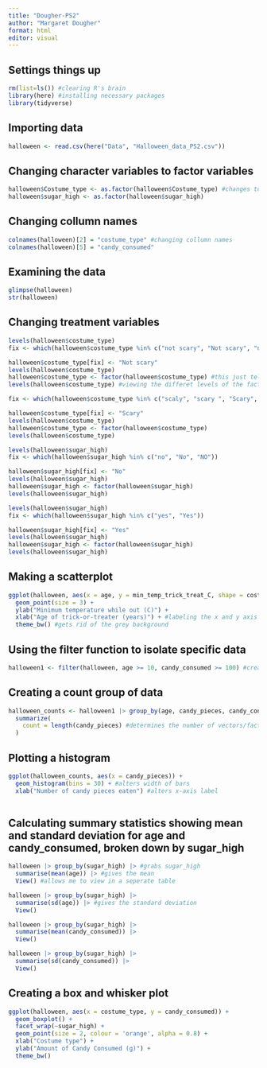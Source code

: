 ```yaml
---
title: "Dougher-PS2"
author: "Margaret Dougher"
format: html
editor: visual
---
```


## Settings things up
```r
rm(list=ls()) #clearing R's brain
library(here) #installing necessary packages
library(tidyverse)
```

## Importing data
```r
halloween <- read.csv(here("Data", "Halloween_data_PS2.csv"))
```

## Changing character variables to factor variables
```r
halloween$Costume_type <- as.factor(halloween$Costume_type) #changes to factor variable
halloween$sugar_high <- as.factor(halloween$sugar_high)
```

## Changing collumn names 
```r
colnames(halloween)[2] = "costume_type" #changing collumn names
colnames(halloween)[5] = "candy_consumed"
```

## Examining the data
```r
glimpse(halloween)
str(halloween)
```

## Changing treatment variables
```r
levels(halloween$costume_type)
fix <- which(halloween$costume_type %in% c("not scary", "Not scary", "notscary")) #identify the rows that need repair

halloween$costume_type[fix] <- "Not scary"
levels(halloween$costume_type)
halloween$costume_type <- factor(halloween$costume_type) #this just tells R to re-list the levels of my factor now that they have changed
levels(halloween$costume_type) #viewing the differet levels of the factors

fix <- which(halloween$costume_type %in% c("scaly", "scary ", "Scary", "scary"))

halloween$costume_type[fix] <- "Scary"
levels(halloween$costume_type)
halloween$costume_type <- factor(halloween$costume_type)
levels(halloween$costume_type)

levels(halloween$sugar_high)
fix <- which(halloween$sugar_high %in% c("no", "No", "NO"))

halloween$sugar_high[fix] <- "No"
levels(halloween$sugar_high)
halloween$sugar_high <- factor(halloween$sugar_high)
levels(halloween$sugar_high)

levels(halloween$sugar_high)
fix <- which(halloween$sugar_high %in% c("yes", "Yes"))

halloween$sugar_high[fix] <- "Yes"
levels(halloween$sugar_high)
halloween$sugar_high <- factor(halloween$sugar_high)
levels(halloween$sugar_high)
```

## Making a scatterplot
```r
ggplot(halloween, aes(x = age, y = min_temp_trick_treat_C, shape = costume_type, colour = costume_type)) + #making shape and colour equal to costume_type makes the points on the graph more visibly different for each level of costume_type
  geom_point(size = 3) +
  ylab("Minimum temperature while out (C)") + 
  xlab("Age of trick-or-treater (years)") + #labeling the x and y axis
  theme_bw() #gets rid of the grey background
```

## Using the filter function to isolate specific data
```r
halloween1 <- filter(halloween, age >= 10, candy_consumed >= 100) #creating a new data set with the appropriate values I filtered
```

## Creating a count group of data
```r
halloween_counts <- halloween1 |> group_by(age, candy_pieces, candy_consumed ) |> #pulls only those three categories into a new data set
  summarize(
    count = length(candy_pieces) #determines the number of vectors/factors
  )
```

## Plotting a histogram
```r
ggplot(halloween_counts, aes(x = candy_pieces)) +
  geom_histogram(bins = 30) + #alters width of bars
  xlab("Number of candy pieces eaten") #alters x-axis label
  
```

## Calculating summary statistics showing mean and standard deviation for age and candy_consumed, broken down by sugar_high
```r
halloween |> group_by(sugar_high) |> #grabs sugar_high
  summarise(mean(age)) |> #gives the mean
  View() #allows me to view in a seperate table

halloween |> group_by(sugar_high) |>
  summarise(sd(age)) |> #gives the standard deviation
  View()

halloween |> group_by(sugar_high) |>
  summarise(mean(candy_consumed)) |>
  View()

halloween |> group_by(sugar_high) |>
  summarise(sd(candy_consumed)) |>
  View()
```

## Creating a box and whisker plot
```r
ggplot(halloween, aes(x = costume_type, y = candy_consumed)) +
  geom_boxplot() +
  facet_wrap(~sugar_high) +
  geom_point(size = 2, colour = 'orange', alpha = 0.8) +
  xlab("Costume type") +
  ylab("Amount of Candy Consumed (g)") +
  theme_bw()
```
